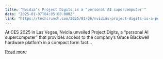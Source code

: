 ```yaml
---
title: "Nvidia’s Project Digits is a ‘personal AI supercomputer’"
date: "2025-01-07T04:05:00.000Z"
link: "https://techcrunch.com/2025/01/06/nvidias-project-digits-is-a-personal-ai-computer/"
---
```


At CES 2025 in Las Vegas, Nvidia unveiled Project Digits, a &#8220;personal AI supercomputer&#8221; that provides access to the company&#8217;s Grace Blackwell hardware platform in a compact form fact...

[Read more](https://techcrunch.com/2025/01/06/nvidias-project-digits-is-a-personal-ai-computer/)
